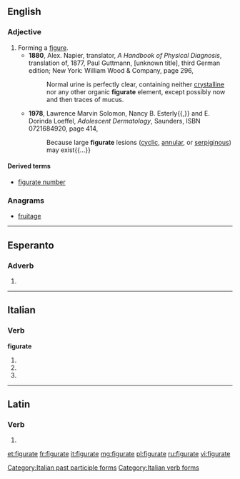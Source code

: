 ==English==

===Adjective===
{{en-adj|-}}

# Forming a [[figure]].
#* '''1880''', Alex. Napier, translator, ''A Handbook of Physical Diagnosis'', translation of, 1877, Paul Guttmann, [unknown title], third German edition; New York: William Wood & Company, page 296,
#*: Normal urine is perfectly clear, containing neither [[crystalline]] nor any other organic '''figurate''' element, except possibly now and then traces of mucus.
#* '''1978''', Lawrence Marvin Solomon, Nancy B. Esterly{{,}} and E. Dorinda Loeffel, ''Adolescent Dermatology'', Saunders, ISBN 0721684920, page 414,
#*: Because large '''figurate''' lesions ([[cyclic]], [[annular]], or [[serpiginous]]) may exist{{...}}

====Derived terms====
* [[figurate number]]

===Anagrams===
* [[fruitage#English|fruitage]]

----

==Esperanto==

===Adverb===
{{head|eo}}

# {{eo-form of|figur|ate}}

----

==Italian==

===Verb===
'''figurate'''

# {{conjugation of|figurare||2|p|pres|ind|lang=it}}
# {{conjugation of|figurare||2|p|imp|lang=it}}
# {{feminine plural of|figurato|lang=it}}

[[Category:Italian past participle forms]]
[[Category:Italian verb forms]]

----

==Latin==

===Verb===
{{la-verb-form|figūrāte}}

# {{conjugation of|figūrō||2|p|pres|act|imp|lang=la}}

[[et:figurate]]
[[fr:figurate]]
[[it:figurate]]
[[mg:figurate]]
[[pl:figurate]]
[[ru:figurate]]
[[vi:figurate]]